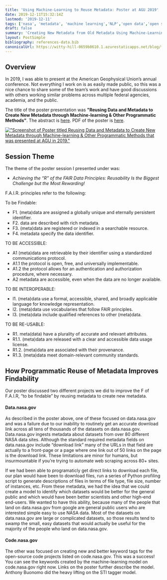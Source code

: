 ```yaml
---
title: 'Using Machine-Learning to Reuse Metadata: Poster at AGU 2019'
date: 2019-12-11T15:32:14Z
lastmod: '2019-12-11'
tags: ['nasa', 'metadata', 'machine learning','NLP','open data','open source','catalog','AGU','poster', "F.A.I.R.","Descriptions","text"]
draft: false
summary: 'Creating New Metadata from Old Metadata Using Machine-Learning: A Poster Presentation at American Geophysical Union Conference 2019'
layout: PostSimple
bibliography: references-data.bib
canonicalUrl: https://witty-hill-0659b8610.1.azurestaticapps.net/blog/finding-a-nasa-contractor-jobs/
---
```



<TOCInline toc={props.toc} toHeading={2} />

## Overview
In 2019, I was able to present at the American Geophysical Union’s annual conference. Not everything I work on is as easily made public, so this was a nice chance to share some of the team’s work and have good discussions with others working similar problems across multiple federal agencies, academia, and the public.

The title of the poster presentation was <b>"Reusing Data and Metadata to Create New Metadata through Machine-learning & Other Programmatic Methods"</b>. 
The abstract is <a href="https://ntrs.nasa.gov/api/citations/20190033900/downloads/20190033900.pdf">here</a>. 
PDF of the poster is <a href="https://drive.google.com/file/d/1P6c4iuYqZzrg_QIFQMcytQUApsEroK7x/view?usp=sharing">here</a>.

<a href="https://drive.google.com/file/d/1P6c4iuYqZzrg_QIFQMcytQUApsEroK7x/view?usp=sharing">!["Screenshot of Poster titled Reusing Data and Metadata to Create New Metadata through Machine-learning & Other Programmatic Methods that was presented at AGU in 2019."](../static/images/blog/reusingMetadata/ReusingMetdataPoster.png)</a>

## Session Theme

The theme of the poster session I presented under was:

- <i>Achieving the “R” of the FAIR Data Principles: Reusability Is the Biggest Challenge but the Most Rewarding! </i>

F.A.I.R. principles refer to the following:

To be Findable:

- F1. (meta)data are assigned a globally unique and eternally persistent identifier.
- F2. data are described with rich metadata.
- F3. (meta)data are registered or indexed in a searchable resource.
- F4. metadata specify the data identifier.

TO BE ACCESSIBLE:
- A1  (meta)data are retrievable by their identifier using a standardized communications protocol.
- A1.1 the protocol is open, free, and universally implementable.
- A1.2 the protocol allows for an authentication and authorization procedure, where necessary.
- A2 metadata are accessible, even when the data are no longer available.

TO BE INTEROPERABLE:
- I1. (meta)data use a formal, accessible, shared, and broadly applicable language for knowledge representation.
- I2. (meta)data use vocabularies that follow FAIR principles.
- I3. (meta)data include qualified references to other (meta)data.

TO BE RE-USABLE:
- R1. meta(data) have a plurality of accurate and relevant attributes.
- R1.1. (meta)data are released with a clear and accessible data usage license.
- R1.2. (meta)data are associated with their provenance.
- R1.3. (meta)data meet domain-relevant community standards.

## How Programmatic Reuse of Metadata Improves Findability
Our poster discussed two different projects we did to improve the F of F.A.I.R, “to be findable” by reusing metadata to create new metadata.


#### Data.nasa.gov
As described in the poster above, one of these focused on data.nasa.gov and was a failure due to our inability to routinely get an accurate download link across all tens of thousands of the datasets on data.nasa.gov. Data.nasa.gov ingests metadata about datasets from over 80 different NASA data sites. Although the standard required metadata fields on data.nasa.gov include “download link” many of the URLs in that field are actually to a front-page or a page where one link out of 50 links on the page is the download link. These limitations are minor for humans, but insurmountable if you’re trying to automate web scraping across 80+ sites.

If we had been able to programaticly get direct links to download each file, our plan would have been to download files, run a series of Python profiling script to generate descriptions of files in terms of file type, file size, number of instances, etc. From these metadata, we had the idea that we could create a model to identify which datasets would be better for the general public and which would have been better scientists and other high-end end-users. We wanted to have this ability, because many of the people that land on data.nasa.gov from google are general public users who are interested simple easy to use NASA data. Most of the datasets on data.nasa.gov are large or complicated datasets, so those results tend to swamp the small, easy datasets that would actually be useful for the majority of the people who land on data.nasa.gov.

#### Code.nasa.gov
The other was focused on creating new and better keyword tags for the open-source code projects listed on code.nasa.gov. This was a success! You can see the keywords created by the machine-learning model on code.nasa.gov right now. Links on the poster further describe the model. Anthony Buonomo did the heavy lifting on the STI tagger model.